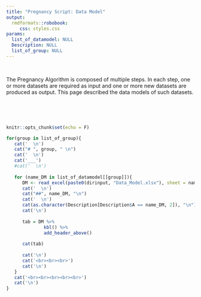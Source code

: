 ```yaml
---
title: "Pregnancy Script: Data Model"
output: 
  rmdformats::robobook:
     css: styles.css
params:
  list_of_datamodel: NULL
  Description: NULL
  list_of_group: NULL
---
```



<br>

The Pregnancy Algorithm is composed of multiple steps. In each step, one or more datasets are required as input and one or more new datasets are produced as output. This page described the data models of such datasets.

<br><br><br>
```r
knitr::opts_chunk$set(echo = F)
```


```r

for(group in list_of_group){
   cat('  \n')
   cat("# ", group, " \n")
   cat('  \n')
   cat('___') 
   #cat('  \n')
   
   for (name_DM in list_of_datamodel[[group]]){
      DM <- read_excel(paste0(dirinput, "Data_Model.xlsx"), sheet = name_DM)
      cat('  \n')  
      cat("##", name_DM, "\n") 
      cat('  \n')  
      cat(as.character(Description[Description$A == name_DM, 2]), "\n")
      cat('\n') 
      
      tab = DM %>%
              kbl() %>%
              add_header_above()
       
      cat(tab)
      
      cat('\n')
      cat('<br><br><br>') 
      cat('\n')
   }
   cat('<br><br><br><br><br>') 
   cat('\n')
}

```


